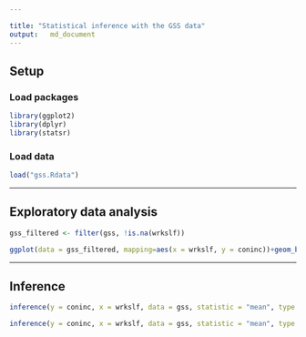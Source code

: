 ```yaml
---

title: "Statistical inference with the GSS data"
output:   md_document
---
```


## Setup

### Load packages

```r
library(ggplot2)
library(dplyr)
library(statsr)
```

### Load data

```r
load("gss.Rdata")
```


* * *

## Exploratory data analysis

```r
gss_filtered <- filter(gss, !is.na(wrkslf))

ggplot(data = gss_filtered, mapping=aes(x = wrkslf, y = coninc))+geom_boxplot()
```


* * *

## Inference

```r
inference(y = coninc, x = wrkslf, data = gss, statistic = "mean", type = "ht", null = 0,  alternative = "twosided", method = "theoretical")
```
```r
inference(y = coninc, x = wrkslf, data = gss, statistic = "mean", type = "ci", method = "theoretical")
```
